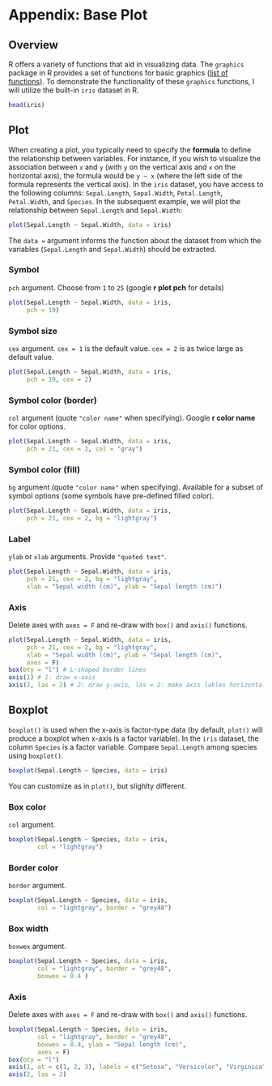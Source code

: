 # Appendix: Base Plot {.unnumbered}

## Overview {.unnumbered}

R offers a variety of functions that aid in visualizing data. The `graphics` package in R provides a set of functions for basic graphics ([list of functions](https://www.rdocumentation.org/packages/graphics/versions/3.6.2)). To demonstrate the functionality of these `graphics` functions, I will utilize the built-in `iris` dataset in R.

```r
head(iris)
```

## Plot {.unnumbered}

When creating a plot, you typically need to specify the **formula** to define the relationship between variables. For instance, if you wish to visualize the association between `x` and `y` (with `y` on the vertical axis and `x` on the horizontal axis), the formula would be `y ~ x` (where the left side of the formula represents the vertical axis). In the `iris` dataset, you have access to the following columns: `Sepal.Length`, `Sepal.Width`, `Petal.Length`, `Petal.Width`, and `Species`. In the subsequent example, we will plot the relationship between `Sepal.Length` and `Sepal.Width`:

```r

plot(Sepal.Length ~ Sepal.Width, data = iris)

```

The `data =` argument informs the function about the dataset from which the variables (`Sepal.Length` and `Sepal.Width`) should be extracted.

### Symbol {.unnumbered}

`pch` argument. Choose from `1` to `25` (google **r plot pch** for details)

```r

plot(Sepal.Length ~ Sepal.Width, data = iris,
     pch = 19)

```

### Symbol size {.unnumbered}

`cex` argument. `cex = 1` is the default value. `cex = 2` is as twice large as default value.

```r

plot(Sepal.Length ~ Sepal.Width, data = iris,
     pch = 19, cex = 2)

```

### Symbol color (border) {.unnumbered}

`col` argument (quote `"color name"` when specifying). Google **r color name** for color options.

```r

plot(Sepal.Length ~ Sepal.Width, data = iris,
     pch = 21, cex = 2, col = "gray")

```

### Symbol color (fill) {.unnumbered}

`bg` argument (quote `"color name"` when specifying). Available for a subset of symbol options (some symbols have pre-defined filled color).

```r

plot(Sepal.Length ~ Sepal.Width, data = iris,
     pch = 21, cex = 2, bg = "lightgray")

```

### Label {.unnumbered}

`ylab` or `xlab` arguments. Provide `"quoted text"`.

```r

plot(Sepal.Length ~ Sepal.Width, data = iris,
     pch = 21, cex = 2, bg = "lightgray",
     xlab = "Sepal width (cm)", ylab = "Sepal length (cm)")

```

### Axis {.unnumbered}

Delete axes with `axes = F` and re-draw with `box()` and `axis()` functions.

```r

plot(Sepal.Length ~ Sepal.Width, data = iris,
     pch = 21, cex = 2, bg = "lightgray",
     xlab = "Sepal width (cm)", ylab = "Sepal length (cm)",
     axes = F)
box(bty = "l") # L-shaped border lines
axis(1) # 1: draw x-axis
axis(2, las = 2) # 2: draw y-axis, las = 2: make axis lables horizontal

```

## Boxplot {.unnumbered}

`boxplot()` is used when the x-axis is factor-type data (by default, `plot()` will produce a boxplot when x-axis is a factor variable). In the `iris` dataset, the column `Species` is a factor variable. Compare `Sepal.Length` among species using `boxplot()`.

```r

boxplot(Sepal.Length ~ Species, data = iris)

```

You can customize as in `plot()`, but slighlty different.

### Box color {.unnumbered}

`col` argument.

```r

boxplot(Sepal.Length ~ Species, data = iris,
        col = "lightgray")

```

### Border color {.unnumbered}

`border` argument.

```r

boxplot(Sepal.Length ~ Species, data = iris,
        col = "lightgray", border = "grey48")

```

### Box width {.unnumbered}

`boxwex` argument.

```r

boxplot(Sepal.Length ~ Species, data = iris,
        col = "lightgray", border = "grey48",
        boxwex = 0.4 )

```

### Axis {.unnumbered}

Delete axes with `axes = F` and re-draw with `box()` and `axis()` functions.

```r

boxplot(Sepal.Length ~ Species, data = iris,
        col = "lightgray", border = "grey48",
        boxwex = 0.4, ylab = "Sepal length (cm)",
        axes = F)
box(bty = "l")
axis(1, at = c(1, 2, 3), labels = c("Setosa", "Versicolor", "Virginica") )
axis(2, las = 2)

```
